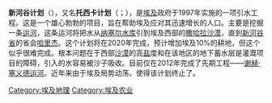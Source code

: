 {{unreferenced|time=2014-07-21T13:05:10+00:00}}
'''新河谷计划'''（{{lang-en|New Valley Project}}），又名'''托西卡计划'''（{{lang-ar|مفيض توشكا}}；{{lang-en|Toshka Project}}），是[[埃及|埃及]]政府于1997年实施的一项引水工程。这是一个雄心勃勃的项目，旨在帮助埃及应对其迅速增长的人口。主要是挖掘一条[[运河|运河]]，这条运河将把水从[[纳塞尔水库|纳塞尔水库]]引到埃及西部的[[撒哈拉沙漠|撒哈拉沙漠]]，直到[[新河谷省|新河谷省]]的省会[[哈里杰_(埃及)|哈里杰]]。这个计划将在2020年完成，预计增加埃及10%的耕地，但这个似乎很难完成。根本问题在于西部[[沙漠|沙漠]]的高[[盐|盐]]度和在该地区的地下蓄水层是灌溉项目的障碍，引入的水容易被沙子吸收。目前仅在2012年完成了先期工程——[[谢赫·塞义德运河|谢赫·塞义德运河]]。近年来由于埃及局势动荡，使得该计划终止了。

{{埃及小作品}}
[[Category:埃及地理|Category:埃及地理]]
[[Category:埃及农业|Category:埃及农业]]